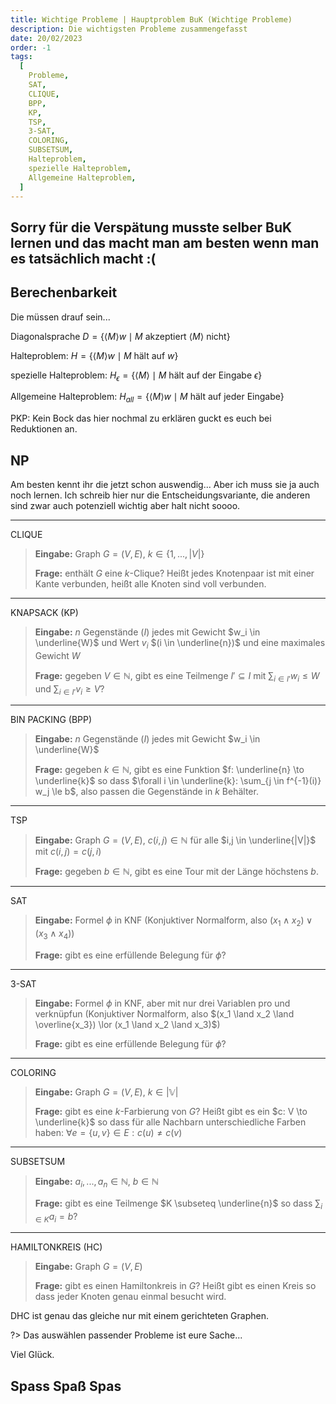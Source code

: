 ```yaml
---
title: Wichtige Probleme | Hauptproblem BuK (Wichtige Probleme)
description: Die wichtigsten Probleme zusammengefasst
date: 20/02/2023
order: -1
tags:
  [
    Probleme,
    SAT,
    CLIQUE,
    BPP,
    KP,
    TSP,
    3-SAT,
    COLORING,
    SUBSETSUM,
    Halteproblem,
    spezielle Halteproblem,
    Allgemeine Halteproblem,
  ]
---
```


## Sorry für die Verspätung musste selber BuK lernen und das macht man am besten wenn man es tatsächlich macht :\(

## Berechenbarkeit

Die müssen drauf sein...

Diagonalsprache $D = \{ \langle M \rangle w \mid M \text{ akzeptiert } \langle M \rangle \text{ nicht} \}$

Halteproblem: $H = \{ \langle M \rangle w \mid M \text{ hält auf } w\}$

spezielle Halteproblem: $H_\epsilon = \{ \langle M \rangle \mid M \text{ hält auf der Eingabe } \epsilon\}$

Allgemeine Halteproblem: $H_{all} = \{ \langle M \rangle w \mid M \text{ hält auf jeder Eingabe}\}$

PKP: Kein Bock das hier nochmal zu erklären guckt es euch bei Reduktionen an.

## NP

Am besten kennt ihr die jetzt schon auswendig... Aber ich muss sie ja auch noch lernen. Ich schreib hier nur die Entscheidungsvariante, die anderen sind zwar auch potenziell wichtig aber halt nicht soooo.

---

CLIQUE

> **Eingabe:** Graph $G = (V, E)$, $k \in \{1, ..., |V| \}$
>
> **Frage:** enthält $G$ eine $k$-Clique? Heißt jedes Knotenpaar ist mit einer Kante verbunden, heißt alle Knoten sind voll verbunden.

---

KNAPSACK (KP)

> **Eingabe:** $n$ Gegenstände $(I)$ jedes mit Gewicht $w_i \in \underline{W}$ und Wert $v_i$ $(i \in \underline{n})$ und eine maximales Gewicht $W$
>
> **Frage:** gegeben $V \in \mathbb{N}$, gibt es eine Teilmenge $I' \subseteq I$ mit $\sum_{i \in I'} w_i \leq W$ und $\sum_{i \in I'} v_i \geq V$?

---

BIN PACKING (BPP)

> **Eingabe:** $n$ Gegenstände $(I)$ jedes mit Gewicht $w_i \in \underline{W}$
>
> **Frage:** gegeben $k \in \mathbb{N}$, gibt es eine Funktion $f: \underline{n} \to \underline{k}$ so dass $\forall i \in \underline{k}: \sum_{j \in f^{-1}(i)} w_j \le b$, also passen die Gegenstände in $k$ Behälter.

---

TSP

> **Eingabe:** Graph $G=(V,E)$, $c(i,j) \in \mathbb{N}$ für alle $i,j \in \underline{|V|}$ mit $c(i,j) = c(j,i)$
>
> **Frage:** gegeben $b \in \mathbb{N}$, gibt es eine Tour mit der Länge höchstens $b$.

---

SAT

> **Eingabe:** Formel $\phi$ in KNF (Konjuktiver Normalform, also $(x_1 \land x_2) \lor (x_3 \land x_4)$)
>
> **Frage:** gibt es eine erfüllende Belegung für $\phi$?

---

3-SAT

> **Eingabe:** Formel $\phi$ in KNF, aber mit nur drei Variablen pro und verknüpfun (Konjuktiver Normalform, also $(x_1 \land x_2 \land \overline{x_3}) \lor (x_1 \land x_2 \land x_3)$)
>
> **Frage:** gibt es eine erfüllende Belegung für $\phi$?

---

COLORING

> **Eingabe:** Graph $G=(V,E)$, $k \in \mathbb{|V|}$
>
> **Frage:** gibt es eine $k$-Farbierung von $G$? Heißt gibt es ein $c: V \to \underline{k}$ so dass für alle Nachbarn unterschiedliche Farben haben: $\forall e = \{u,v\} \in E: c(u) \neq c(v)$

---

SUBSETSUM

> **Eingabe:** $a_i, ..., a_n \in \mathbb{N}$, $b \in \mathbb{N}$
>
> **Frage:** gibt es eine Teilmenge $K \subseteq \underline{n}$ so dass $\sum_{i \in K} a_i = b$?

---

HAMILTONKREIS (HC)

> **Eingabe:** Graph $G=(V,E)$
>
> **Frage:** gibt es einen Hamiltonkreis in $G$? Heißt gibt es einen Kreis so dass jeder Knoten genau einmal besucht wird.

DHC ist genau das gleiche nur mit einem gerichteten Graphen.

?> Das auswählen passender Probleme ist eure Sache...

Viel Glück.

## Spass Spaß Spas

<RossmanithQuiz></RossmanithQuiz>
